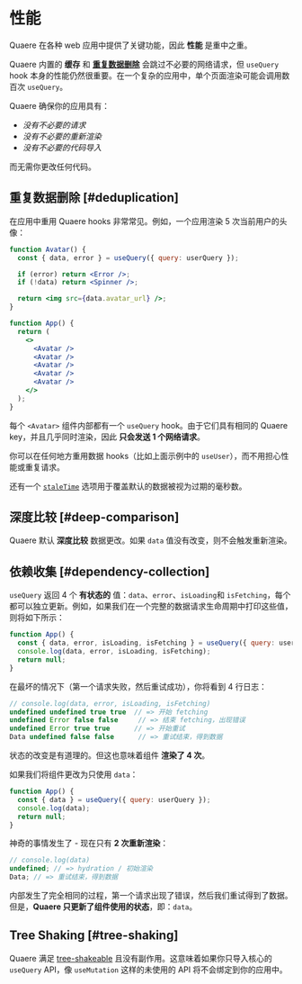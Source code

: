 # 性能

Quaere 在各种 web 应用中提供了关键功能，因此 **性能** 是重中之重。

Quaere 内置的 **缓存** 和 **[重复数据删除](#deduplication)** 会跳过不必要的网络请求，但 `useQuery` hook 本身的性能仍然很重要。在一个复杂的应用中，单个页面渲染可能会调用数百次 `useQuery`。

Quaere 确保你的应用具有：

- _没有不必要的请求_
- _没有不必要的重新渲染_
- _没有不必要的代码导入_

而无需你更改任何代码。

## 重复数据删除 [#deduplication]

在应用中重用 Quaere hooks 非常常见。例如，一个应用渲染 5 次当前用户的头像：

```jsx
function Avatar() {
  const { data, error } = useQuery({ query: userQuery });

  if (error) return <Error />;
  if (!data) return <Spinner />;

  return <img src={data.avatar_url} />;
}

function App() {
  return (
    <>
      <Avatar />
      <Avatar />
      <Avatar />
      <Avatar />
      <Avatar />
    </>
  );
}
```

每个 `<Avatar>` 组件内部都有一个 `useQuery` hook。由于它们具有相同的 Quaere key，并且几乎同时渲染，因此 **只会发送 1 个网络请求**。

你可以在任何地方重用数据 hooks（比如上面示例中的 `useUser`），而不用担心性能或重复请求。

还有一个 [`staleTime`](/docs/api) 选项用于覆盖默认的数据被视为过期的毫秒数。

## 深度比较 [#deep-comparison]

Quaere 默认 **深度比较** 数据更改。如果 `data` 值没有改变，则不会触发重新渲染。

## 依赖收集 [#dependency-collection]

`useQuery` 返回 4 个 **有状态的** 值：`data`、`error`、`isLoading`和 `isFetching`，每个都可以独立更新。例如，如果我们在一个完整的数据请求生命周期中打印这些值，则将如下所示：

```jsx
function App() {
  const { data, error, isLoading, isFetching } = useQuery({ query: userQuery });
  console.log(data, error, isLoading, isFetching);
  return null;
}
```

在最坏的情况下（第一个请求失败，然后重试成功），你将看到 4 行日志：

```js
// console.log(data, error, isLoading, isFetching)
undefined undefined true true  // => 开始 fetching
undefined Error false false     // => 结束 fetching，出现错误
undefined Error true true      // => 开始重试
Data undefined false false      // => 重试结束，得到数据
```

状态的改变是有道理的。但这也意味着组件 **渲染了 4 次**。

如果我们将组件更改为只使用 `data`：

```jsx
function App() {
  const { data } = useQuery({ query: userQuery });
  console.log(data);
  return null;
}
```

神奇的事情发生了 - 现在只有 **2 次重新渲染**：

```js
// console.log(data)
undefined; // => hydration / 初始渲染
Data; // => 重试结束，得到数据
```

内部发生了完全相同的过程，第一个请求出现了错误，然后我们重试得到了数据。但是，**Quaere 只更新了组件使用的状态**，即：`data`。

## Tree Shaking [#tree-shaking]

Quaere 满足 [tree-shakeable](https://webpack.js.org/guides/tree-shaking) 且没有副作用。这意味着如果你只导入核心的 `useQuery` API，像 `useMutation` 这样的未使用的 API 将不会绑定到你的应用中。

